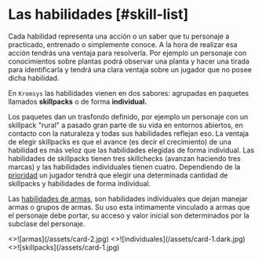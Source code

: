 
# Las habilidades [#skill-list]

Cada habilidad representa una acción o un saber que tu personaje a practicado, entrenado
o simplemente conoce. A la hora de realizar esa acción tendrás una ventaja para resolverla.
Por ejemplo un personaje con conocimientos sobre plantas podrá observar una planta
y hacer una tirada para identificarla y tendrá una clara ventaja sobre un jugador
que no posee dicha habilidad.

En `Kromsys` las habilidades vienen en dos sabores: agrupadas en paquetes llamados
**skillpacks** o de forma **individual.**

Los paquetes dan un trasfondo definido, por ejemplo un personaje con un skillpack
"rural" a pasado gran parte de su vida en entornos abiertos, en contacto con la naturaleza
y todas sus habilidades reflejan eso. La ventaja de elegir skillpacks es que el avance
(es decir el crecimiento) de una habilidad es más veloz que las habilidades elegidas
de forma individual. Las habilidades de skillpacks tienen tres skillchecks (avanzan
haciendo tres marcas) y las habilidades individuales tienen cuatro. Dependiendo de
la [prioridad](/docs/character-creation/creation-tables/TC2) un jugador tendrá que
elegir una determinada cantidad de skillpacks y habilidades de forma individual.

Las [habilidades de armas](/docs/list-skills/weapon), son habilidades individuales 
que dejan manejar armas o grupos de armas. Su uso esta intimamente vinculado a
armas que el personaje debe portar, su acceso y valor inicial son determinados
por la subclase del personaje.

<Cards num={3}>
  <Card image large arrow title="Armas" href="/docs/list-skills/weapon">
    <>![armas](/assets/card-2.jpg)</>
  </Card>
  <Card
    image
    large
    arrow
    title="Individuales"
    href="/docs/list-skills/individual"
  >
    <>![individuales](/assets/card-1.dark.jpg)</>
  </Card>
  <Card image arrow large title="Skillpacks" href="/docs/list-skills/grouped">
    <>![skillpacks](/assets/card-1.jpg)</>
  </Card>
</Cards>
